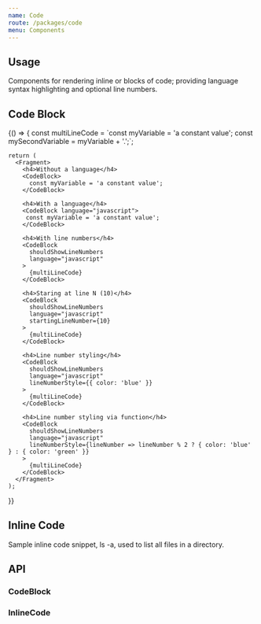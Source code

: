 ```yaml
---
name: Code
route: /packages/code
menu: Components
---
```


## Usage
Components for rendering inline or blocks of code; providing language syntax highlighting and optional line numbers.

## Code Block
<Playground>
  {() => {
    const multiLineCode = `const myVariable = 'a constant value';
const mySecondVariable = myVariable + '.';`;

    return (
      <Fragment>
        <h4>Without a language</h4>
        <CodeBlock>
          const myVariable = 'a constant value';
        </CodeBlock>

        <h4>With a language</h4>
        <CodeBlock language="javascript">
         const myVariable = 'a constant value';
        </CodeBlock>

        <h4>With line numbers</h4>
        <CodeBlock
          shouldShowLineNumbers
          language="javascript"
        >
          {multiLineCode}
        </CodeBlock>

        <h4>Staring at line N (10)</h4>
        <CodeBlock
          shouldShowLineNumbers
          language="javascript"
          startingLineNumber={10}
        >
          {multiLineCode}
        </CodeBlock>

        <h4>Line number styling</h4>
        <CodeBlock
          shouldShowLineNumbers
          language="javascript"
          lineNumberStyle={{ color: 'blue' }}
        >
          {multiLineCode}
        </CodeBlock>

        <h4>Line number styling via function</h4>
        <CodeBlock
          shouldShowLineNumbers
          language="javascript"
          lineNumberStyle={lineNumber => lineNumber % 2 ? { color: 'blue' } : { color: 'green' }}
        >
          {multiLineCode}
        </CodeBlock>
      </Fragment>
    );
  }}
</Playground>

## Inline Code
<Playground>
  <p>Sample inline code snippet, <InlineCode>ls -a</InlineCode>, used to list all files in a directory.
  </p>
</Playground>

## API
### CodeBlock
<PropsTable of={CodeBlock} />

### InlineCode
<PropsTable of={InlineCode} />
